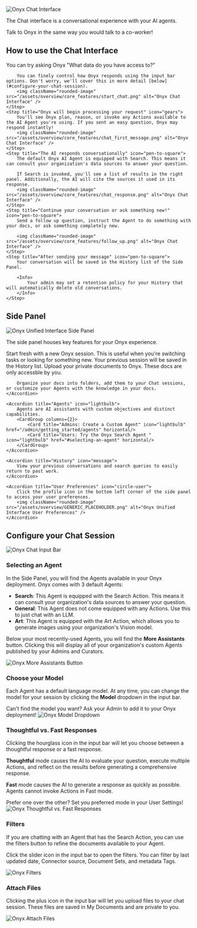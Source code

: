

<img className="rounded-image" src="/assets/overview/core_features/chat_ui_2.png" alt="Onyx Chat Interface" />

The Chat interface is a conversational experience with your AI agents. 

<Tip>
  Talk to Onyx in the same way you would talk to a co-worker!
</Tip>

## How to use the Chat Interface

<Steps>
    <Step title="Type your message in the Chat input bar" icon="pen-to-square">
        You can try asking Onyx "What data do you have access to?"

        You can finely control how Onyx responds using the input bar options. Don't worry, we'll cover this in more detail [below](#configure-your-chat-session). 
        <img className="rounded-image" src="/assets/overview/core_features/start_chat.png" alt="Onyx Chat Interface" />
    </Step>
    <Step title="Onyx will begin processing your request" icon="gears">
        You'll see Onyx plan, reason, or invoke any Actions available to the AI Agent you're using. If you sent an easy question, Onyx may respond instantly!
        <img className="rounded-image" src="/assets/overview/core_features/chat_first_message.png" alt="Onyx Chat Interface" />
    </Step>
    <Step title="The AI responds conversationally" icon="pen-to-square">
        The default Onyx AI Agent is equipped with Search. This means it can consult your organization's data sources to answer your question.

        If Search is invoked, you'll see a list of results in the right panel. Additionally, the AI will cite the sources it used in its response.
        <img className="rounded-image" src="/assets/overview/core_features/chat_response.png" alt="Onyx Chat Interface" />
    </Step>
    <Step title="Continue your conversation or ask something new!" icon="pen-to-square">
        Send a follow up question, instruct the Agent to do something with your docs, or ask something completely new.

        <img className="rounded-image" src="/assets/overview/core_features/follow_up.png" alt="Onyx Chat Interface" />
    </Step>
    <Step title="After sending your message" icon="pen-to-square">
        Your conversation will be saved in the History list of the Side Panel.
        
        <Info>
            Your admin may set a retention policy for your History that will automatically delete old conversations.
        </Info>
    </Step>
</Steps>


## Side Panel

<img className="rounded-image" src="/assets/overview/core_features/side_panel_rectangle.png" alt="Onyx Unified Interface Side Panel" />

The side panel houses key features for your Onyx experience.

<AccordionGroup>
    <Accordion title="New Session" icon="pen-to-square">
        Start fresh with a new Onyx session. This is useful when you're switching tasks or looking for something new. Your previous session will be saved in the History list.
    </Accordion>
    <Accordion title="My Documents" icon="folder">
        Upload your private documents to Onyx. These docs are only accessble by you. 
        
        Organize your docs into folders, add them to your Chat sessions, or customize your Agents with the knowledge in your docs. 
    </Accordion>

    <Accordion title="Agents" icon="lightbulb">
        Agents are AI assistants with custom objectives and distinct capabilities.
        <CardGroup columns={2}>
            <Card title="Admins: Create a Custom Agent" icon="lightbulb" href="/admin/getting_started/agents" horizontal/>
            <Card title="Users: Try the Onyx Search Agent " icon="lightbulb" href="#selecting-an-agent" horizontal/>
        </CardGroup>
    </Accordion>

    <Accordion title="History" icon="message">
        View your previous conversations and search queries to easily return to past work.
    </Accordion>

    <Accordion title="User Preferences" icon="circle-user">
        Click the profile icon in the bottom left corner of the side panel to access your user preferences.
        <img className="rounded-image" src="/assets/overview/GENERIC_PLACEHOLDER.png" alt="Onyx Unified Interface User Preferences" />
    </Accordion>
</AccordionGroup>

## Configure your Chat Session

<img className="rounded-image" src="/assets/overview/core_features/chat_options.png" alt="Onyx Chat Input Bar" />

### Selecting an Agent

In the Side Panel, you will find the Agents available in your Onyx deployment. Onyx comes with 3 default Agents:
- **Search**: This Agent is equipped with the Search Action. This means it can consult your organization's data sources to answer your question.
- **General**: This Agent does not come equipped with any Actions. Use this to just chat with an LLM.
- **Art**: This Agent is equipped with the Art Action, which allows you to generate images using your organization's Vision model.

<AgentsPersonasAssistantsNote />

Below your most recently-used Agents, you will find the **More Assistants** button. Clicking this will display all of your organization's custom Agents published by your Admins and Curators.

<img className="rounded-image" src="/assets/overview/GENERIC_PLACEHOLDER.png" alt="Onyx More Assistants Button" />

### Choose your Model

Each Agent has a default language model. At any time, you can change the model for your session by clicking the **Model** dropdown in the input bar.

<Tip>
  Can't find the model you want? Ask your Admin to add it to your Onyx deployment!
</Tip>

<img className="rounded-image" src="/assets/overview/GENERIC_PLACEHOLDER.png" alt="Onyx Model Dropdown" />

### Thoughtful vs. Fast Responses

Clicking the hourglass icon in the input bar will let you choose between a thoughtful response or a fast response.

**Thoughtful** mode causes the AI to evaluate your question, execute multiple Actions, and reflect on the results before generating a comprehensive response.

**Fast** mode causes the AI to generate a response as quickly as possible. Agents cannot invoke Actions in Fast mode.

<Note>
  Prefer one over the other? Set you preferred mode in your User Settings!
</Note>

<img className="rounded-image" src="/assets/overview/GENERIC_PLACEHOLDER.png" alt="Onyx Thoughtful vs. Fast Responses" />

### Filters

If you are chatting with an Agent that has the Search Action, you can use the filters button to refine the documents available to your Agent.

Click the slider icon in the input bar to open the filters. You can filter by last updated date, Connector source, Document Sets, and metadata Tags.

<img className="rounded-image" src="/assets/overview/GENERIC_PLACEHOLDER.png" alt="Onyx Filters" />

### Attach Files

Clicking the plus icon in the input bar will let you upload files to your chat session. These files are saved in My Documents and are private to you.

<img className="rounded-image" src="/assets/overview/GENERIC_PLACEHOLDER.png" alt="Onyx Attach Files" />